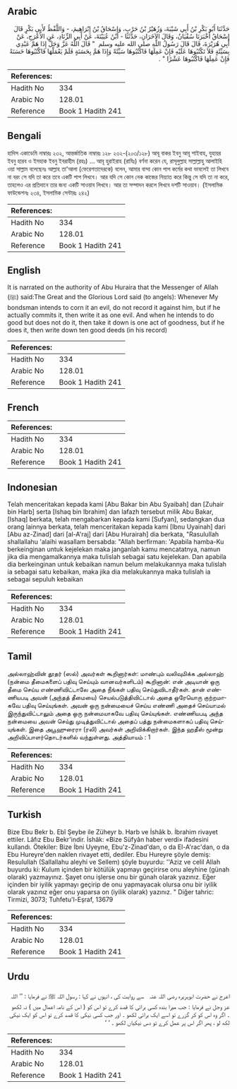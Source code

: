 ## Arabic


<div dir="rtl" lang="ar" style={{fontSize:'larger',backgroundColor:'#f8f9fa',padding:20}}>
حَدَّثَنَا أَبُو بَكْرِ بْنُ أَبِي شَيْبَةَ، وَزُهَيْرُ بْنُ حَرْبٍ، وَإِسْحَاقُ بْنُ إِبْرَاهِيمَ، - وَاللَّفْظُ لأَبِي بَكْرٍ قَالَ إِسْحَاقُ أَخْبَرَنَا سُفْيَانُ، وَقَالَ الآخَرَانِ، حَدَّثَنَا - ابْنُ عُيَيْنَةَ، عَنْ أَبِي الزِّنَادِ، عَنِ الأَعْرَجِ، عَنْ أَبِي هُرَيْرَةَ، قَالَ قَالَ رَسُولُ اللَّهِ صلى الله عليه وسلم ‏ "‏ قَالَ اللَّهُ عَزَّ وَجَلَّ إِذَا هَمَّ عَبْدِي بِسَيِّئَةٍ فَلاَ تَكْتُبُوهَا عَلَيْهِ فَإِنْ عَمِلَهَا فَاكْتُبُوهَا سَيِّئَةً وَإِذَا هَمَّ بِحَسَنَةٍ فَلَمْ يَعْمَلْهَا فَاكْتُبُوهَا حَسَنَةً فَإِنْ عَمِلَهَا فَاكْتُبُوهَا عَشْرًا ‏"‏ ‏.‏
</div>
<div style={{backgroundColor:'#f8f9fa',padding:20, marginBottom: 10}}><table> <thead> <tr> <th>References:</th> <th></th> </tr> </thead> <tbody><tr><td>Hadith No</td><td>334</td></tr><tr><td>Arabic No</td><td>128.01</td></tr><tr><td>Reference</td><td>Book 1 Hadith 241</td></tr></tbody></table></div>

## Bengali


<div dir="ltr" lang="bn" style={{fontSize:'larger',backgroundColor:'#f8f9fa',padding:20}}>
হাদিস একাডেমি নাম্বারঃ ২৩২, আন্তর্জাতিক নাম্বারঃ ১২৮ ২৩২-(২০৩/১২৮) আবূ বাকর ইবনু আবূ শাইবাহ, যুহায়র ইবনু হারব ও ইসহাক ইবনু ইবরাহীম (রহঃ) ... আবূ হুরাইরাহ (রাযিঃ) বর্ণনা করেন যে, রাসূলুল্লাহ সাল্লাল্লাহু আলাইহি ওয়া সাল্লাম বলেছেনঃ আল্লাহ তা'আলা (ফেরেশতাদেরকে) বলেন, আমার বান্দা কোন পাপ কর্মের কথা ভাবলেই তা লিখবে না বরং সে যদি তা করে তবে একটি পাপ লিখবে। আর যদি সে কোন নেক কাজের নিয়্যাত করে কিন্তু সে যদি তা না করে, তাহলেও এর প্রতিদানে তার জন্য একটি সাওয়াব লিখবে। আর তা সম্পাদন করলে লিখবে দশটি সাওয়াব। (ইসলামিক ফাউন্ডেশনঃ ২৩৪, ইসলামিক সেন্টারঃ ২৪২)
</div>
<div style={{backgroundColor:'#f8f9fa',padding:20, marginBottom: 10}}><table> <thead> <tr> <th>References:</th> <th></th> </tr> </thead> <tbody><tr><td>Hadith No</td><td>334</td></tr><tr><td>Arabic No</td><td>128.01</td></tr><tr><td>Reference</td><td>Book 1 Hadith 241</td></tr></tbody></table></div>

## English


<div dir="ltr" lang="en" style={{fontSize:'larger',backgroundColor:'#f8f9fa',padding:20}}>
It is narrated on the authority of Abu Huraira that the Messenger of Allah (ﷺ) said:The Great and the Glorious Lord said (to angels): Whenever My bondsman intends to corn it an evil, do not record it against him, but if he actually commits it, then write it as one evil. And when he intends to do good but does not do it, then take it down is one act of goodness, but if he does it, then write down ten good deeds (in his record)
</div>
<div style={{backgroundColor:'#f8f9fa',padding:20, marginBottom: 10}}><table> <thead> <tr> <th>References:</th> <th></th> </tr> </thead> <tbody><tr><td>Hadith No</td><td>334</td></tr><tr><td>Arabic No</td><td>128.01</td></tr><tr><td>Reference</td><td>Book 1 Hadith 241</td></tr></tbody></table></div>

## French


<div dir="ltr" lang="fr" style={{fontSize:'larger',backgroundColor:'#f8f9fa',padding:20}}>

</div>
<div style={{backgroundColor:'#f8f9fa',padding:20, marginBottom: 10}}><table> <thead> <tr> <th>References:</th> <th></th> </tr> </thead> <tbody><tr><td>Hadith No</td><td>334</td></tr><tr><td>Arabic No</td><td>128.01</td></tr><tr><td>Reference</td><td>Book 1 Hadith 241</td></tr></tbody></table></div>

## Indonesian


<div dir="ltr" lang="id" style={{fontSize:'larger',backgroundColor:'#f8f9fa',padding:20}}>
Telah menceritakan kepada kami [Abu Bakar bin Abu Syaibah] dan [Zuhair bin Harb] serta [Ishaq bin Ibrahim] dan lafazh tersebut milik Abu Bakar, [Ishaq] berkata, telah mengabarkan kepada kami [Sufyan], sedangkan dua orang lainnya berkata, telah menceritakan kepada kami [Ibnu Uyainah] dari [Abu az-Zinad] dari [al-A'raj] dari [Abu Hurairah] dia berkata, "Rasulullah shallallahu 'alaihi wasallam bersabda: "Allah berfirman: 'Apabila hamba-Ku berkeinginan untuk kejelekan maka janganlah kamu mencatatnya, namun jika dia mengamalkannya maka tulislah sebagai satu kejelekan. Dan apabila dia berkeinginan untuk kebaikan namun belum melakukannya maka tulislah ia sebagai satu kebaikan, maka jika dia melakukannya maka tulislah ia sebagai sepuluh kebaikan
</div>
<div style={{backgroundColor:'#f8f9fa',padding:20, marginBottom: 10}}><table> <thead> <tr> <th>References:</th> <th></th> </tr> </thead> <tbody><tr><td>Hadith No</td><td>334</td></tr><tr><td>Arabic No</td><td>128.01</td></tr><tr><td>Reference</td><td>Book 1 Hadith 241</td></tr></tbody></table></div>

## Tamil


<div dir="ltr" lang="ta" style={{fontSize:'larger',backgroundColor:'#f8f9fa',padding:20}}>
அல்லாஹ்வின் தூதர் (ஸல்) அவர்கள் கூறினார்கள்: மாண்பும் வலிவுமிக்க அல்லாஹ் (நன்மை தீமைகளைப் பதிவு செய்யும் வானவர்களிடம்) கூறினான்: என் அடியான் ஒரு தீமை செய்ய எண்ணிவிட்டாலே அதை நீங்கள் பதிவு செய்துவிடாதீர்கள். தான் எண்ணியபடி அவன் (அந்தத் தீமையை) செயல்படுத்திவிட்டால் அதை ஒரேயொரு குற்றமாகவே பதிவு செய்யுங்கள். அவன் ஒரு நன்மையைச் செய்ய எண்ணி அதைச் செய்யாமல் இருந்துவிட்டாலும் அதை ஒரு நன்மையாகவே பதிவு செய்யுங்கள். எண்ணியபடி அந்த நன்மையை அவன் செய்து முடித்துவிட்டால் அதைப் பத்து நன்மைகளாகப் பதிவு செய்யுங்கள். இதை அபூஹுரைரா (ரலி) அவர்கள் அறிவிக்கிறார்கள். இந்த ஹதீஸ் மூன்று அறிவிப்பாளர்தொடர்களில் வந்துள்ளது. அத்தியாயம் : 1
</div>
<div style={{backgroundColor:'#f8f9fa',padding:20, marginBottom: 10}}><table> <thead> <tr> <th>References:</th> <th></th> </tr> </thead> <tbody><tr><td>Hadith No</td><td>334</td></tr><tr><td>Arabic No</td><td>128.01</td></tr><tr><td>Reference</td><td>Book 1 Hadith 241</td></tr></tbody></table></div>

## Turkish


<div dir="ltr" lang="tr" style={{fontSize:'larger',backgroundColor:'#f8f9fa',padding:20}}>
Bize Ebu Bekr b. Ebî Şeybe ile Züheyr b. Harb ve İshâk b. İbrahim rivayet ettiler. Lâfız Ebu Bekr'indir. İshâk: «Bize Süfyân haber verdi» ifadesini kullandı. Ötekiler: Bize İbni Uyeyne, Ebu'z-Zinad'dan, o da El-A'rac'dan, o da Ebu Hureyre'den naklen rivayet etti, dediler. Ebu Hureyre şöyle demiş: Resulullah (Sallallahu aleyhi ve Sellem) şöyle buyurdu: ''Aziz ve celil Allah buyurdu ki: Kulum içinden bir kötülük yapmayı geçirirse onu aleyhine (günah olarak) yazmayınız. Şayet onu işlerse onu bir günah olarak yazınız. Eğer içinden bir iyilik yapmayı geçirip de onu yapmayacak olursa onu bir iyilik olarak yazınız eğer onu yaparsa on (iyilik olarak) yazınız. " Diğer tahric: Tirmizi, 3073; Tuhfetu'l-Eşraf, 13679
</div>
<div style={{backgroundColor:'#f8f9fa',padding:20, marginBottom: 10}}><table> <thead> <tr> <th>References:</th> <th></th> </tr> </thead> <tbody><tr><td>Hadith No</td><td>334</td></tr><tr><td>Arabic No</td><td>128.01</td></tr><tr><td>Reference</td><td>Book 1 Hadith 241</td></tr></tbody></table></div>

## Urdu


<div dir="rtl" lang="ur" style={{fontSize:'larger',backgroundColor:'#f8f9fa',padding:20}}>
اعرج نے حضرت ابوہریرہ ‌رضی ‌اللہ ‌عنہ ‌ ‌ سے روایت کی ، انہوں نے کہا : رسول اللہ ﷺ نے فرمایا : ’’ اللہ عز وجل نے فرمایا : جب میرا بندہ کسی برائی کا قصد کرے تو اس کو ( اس کے نامہ اعمال میں ) نہ لکھو ۔ اگر وہ اس کو کر گزرے تو اسے ایک برائی لکھو ۔ اور جب کسی نیکی کا قصد کرے تو اس کو ایک نیکی لکھ لو ، پھر اگر اس پر عمل کرے تو دس نیکیاں لکھو ۔ ‘ ‘
</div>
<div style={{backgroundColor:'#f8f9fa',padding:20, marginBottom: 10}}><table> <thead> <tr> <th>References:</th> <th></th> </tr> </thead> <tbody><tr><td>Hadith No</td><td>334</td></tr><tr><td>Arabic No</td><td>128.01</td></tr><tr><td>Reference</td><td>Book 1 Hadith 241</td></tr></tbody></table></div>